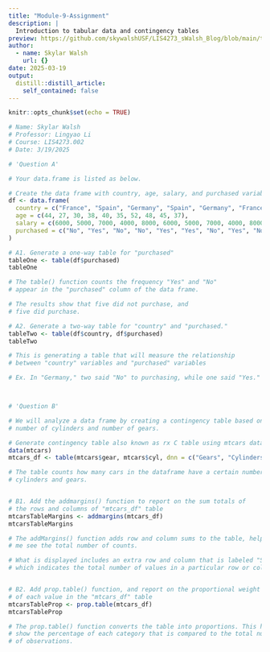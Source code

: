 ```yaml
---
title: "Module-9-Assignment"
description: |
  Introduction to tabular data and contingency tables
preview: https://github.com/skywalshUSF/LIS4273_sWalsh_Blog/blob/main/tabulardata.png?raw=true
author:
  - name: Skylar Walsh
    url: {}
date: 2025-03-19
output:
  distill::distill_article:
    self_contained: false
---
```



```r
knitr::opts_chunk$set(echo = TRUE)
```
```r
# Name: Skylar Walsh
# Professor: Lingyao Li
# Course: LIS4273.002
# Date: 3/19/2025

# 'Question A'

# Your data.frame is listed as below.

# Create the data frame with country, age, salary, and purchased variables
df <- data.frame(
  country = c("France", "Spain", "Germany", "Spain", "Germany", "France", "Spain", "France", "Germany", "France"),
  age = c(44, 27, 30, 38, 40, 35, 52, 48, 45, 37),
  salary = c(6000, 5000, 7000, 4000, 8000, 6000, 5000, 7000, 4000, 8000),
  purchased = c("No", "Yes", "No", "No", "Yes", "Yes", "No", "Yes", "No", "Yes")
)

# A1. Generate a one-way table for "purchased"
tableOne <- table(df$purchased)
tableOne

# The table() function counts the frequency "Yes" and "No"
# appear in the "purchased" column of the data frame.

# The results show that five did not purchase, and
# five did purchase.

# A2. Generate a two-way table for "country" and "purchased."
tableTwo <- table(df$country, df$purchased)
tableTwo

# This is generating a table that will measure the relationship 
# between "country" variables and "purchased" variables

# Ex. In "Germany," two said "No" to purchasing, while one said "Yes."



# 'Question B'

# We will analyze a data frame by creating a contingency table based on the
# number of cylinders and number of gears.

# Generate contingency table also known as rx C table using mtcars dataset. 
data(mtcars)
mtcars_df <- table(mtcars$gear, mtcars$cyl, dnn = c("Gears", "Cylinders"))

# The table counts how many cars in the dataframe have a certain number of
# cylinders and gears.


# B1. Add the addmargins() function to report on the sum totals of 
# the rows and columns of "mtcars_df" table
mtcarsTableMargins <- addmargins(mtcars_df)
mtcarsTableMargins

# The addMargins() function adds row and column sums to the table, helping
# me see the total number of counts.

# What is displayed includes an extra row and column that is labeled "Sum,"
# which indicates the total number of values in a particular row or column.


# B2. Add prop.table() function, and report on the proportional weight 
# of each value in the "mtcars_df" table
mtcarsTableProp <- prop.table(mtcars_df)
mtcarsTableProp

# The prop.table() function converts the table into proportions. This helps
# show the percentage of each category that is compared to the total number
# of observations.














```


